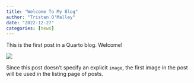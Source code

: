 ```yaml
---
title: "Welcome To My Blog"
author: "Tristan O'Malley"
date: "2022-12-27"
categories: [news]
---
```


This is the first post in a Quarto blog. Welcome!

![](thumbnail.jpg)

Since this post doesn't specify an explicit `image`, the first image in the post will be used in the listing page of posts.
